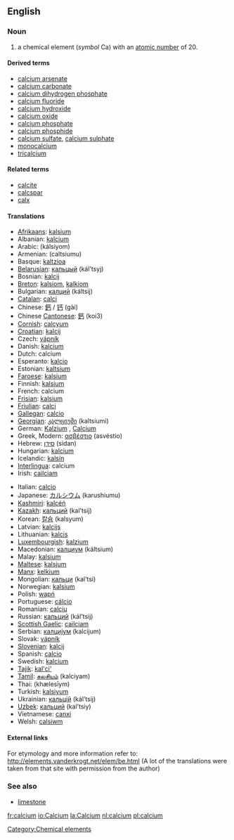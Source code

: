 ==English==
{{elements|Ca|potassium|K|scandium|Sc}}
=== Noun ===
{{en-noun-unc}}

# a chemical element (''symbol'' Ca) with an [[atomic number]] of 20.
<!--not really a different meaning: # an ion intimately involved in the physiology of biological cells.-->
{{wikipedia}}

====Derived terms====
*[[calcium arsenate]]
*[[calcium carbonate]]
*[[calcium dihydrogen phosphate]]
*[[calcium fluoride]]
*[[calcium hydroxide]]
*[[calcium oxide]]
*[[calcium phosphate]]
*[[calcium phosphide]]
*[[calcium sulfate]], [[calcium sulphate]]
*[[monocalcium]]
*[[tricalcium]]

====Related terms====
*[[calcite]]
*[[calcspar]]
*[[calx]]

==== Translations ====
{{top}}
*[[Afrikaans]]: [[kalsium]]
*Albanian: [[kalcium]]
*Arabic: {{ARchar|[[كلسيوم]]}} (kálsiyom) {{m}}
*Armenian: (caltsiumu)
*Basque: [[kaltzioa]]
*[[Belarusian]]: [[кальцый]] (kál’tsyj) {{m}}
*Bosnian: [[kalcij]]
*[[Breton]]: [[kalsiom]], [[kalkiom]] {{m}}
*Bulgarian: [[калций]] (káltsij) {{m}}
*[[Catalan]]: [[calci]]
*Chinese: [[鈣]] / [[钙]] (gài)
*Chinese [[Cantonese]]: [[鈣]] (koi3)
*[[Cornish]]: [[calcyum]]
*[[Croatian]]: [[kalcij]]
*Czech: [[vápník]]
*Danish: [[kalcium]]
*Dutch: calcium {{n}}
*Esperanto: [[kalcio]]
*Estonian: [[kaltsium]]
*[[Faroese]]: [[kalsium]]
*Finnish: [[kalsium]]
*French: calcium {{m}}
*[[Frisian]]: [[kalsium]]
*[[Friulian]]: [[calci]]
*[[Gallegan]]: [[calcio]]
*[[Georgian]]: [[კალციუმი]] (kaltsiumi)
*German: [[Kalzium]] {{n}}, [[Calcium]] {{n}}
*Greek, Modern: [[ασβέστιο]] (asvéstio) {{n}}
*Hebrew: [[סידן]] (sidan)
*Hungarian: [[kalcium]]
*Icelandic: [[kalsín]]
*[[Interlingua]]: calcium
*Irish: [[cailciam]]
{{mid}}
*Italian: [[calcio]] {{m}}
*Japanese: [[カルシウム]] (karushiumu)
*[[Kashmiri]]: [[kalcéń]]
*[[Kazakh]]: [[кальций]] (kal’tsij)
*Korean: [[칼슘]] (kalsyum)
*Latvian: [[kalcijs]]
*Lithuanian: [[kalcis]]
*[[Luxembourgish]]: [[kalzium]]
*Macedonian: [[калциум]] (káltsium) {{m}}
*Malay: [[kalsium]]
*[[Maltese]]: [[kalsjum]]
*[[Manx]]: [[kelkium]]
*Mongolian: [[кальци]] (kal’tsi)
*Norwegian: [[kalsium]]
*Polish: [[wapń]] {{m}}
*Portuguese: [[cálcio]] {{m}}
*Romanian: [[calciu]] {{n}}
*Russian: [[кальций]] (kál’tsij) {{m}}
*[[Scottish Gaelic]]: [[cailciam]]
*Serbian: [[калциjум]] (kalcijum) {{m}}
*Slovak: [[vápník]]
*[[Slovenian]]: [[kalcij]]
*Spanish: [[calcio]] {{m}}
*Swedish: [[kalcium]]
*[[Tajik]]: [[kal'ci']]
*[[Tamil]]: [[கலசியம்]] (kalciyam)
*Thai: {{THchar|[[แคลเซียม]]}} (khælesīym)
*Turkish: [[kalsiyum]]
*Ukrainian: [[кальцiй]] (kál’tsij) {{m}}
*[[Uzbek]]: [[кальций]] (kal’tsiy)
*Vietnamese: [[canxi]]
*Welsh: [[calsiwm]]
{{bottom}}

====External links====
For etymology and more information refer to:
http://elements.vanderkrogt.net/elem/be.html
(A lot of the translations were taken from that site with permission from the author)

===See also===
*[[limestone]]

[[Category:Chemical elements]]

[[fr:calcium]]
[[io:Calcium]]
[[la:Calcium]]
[[nl:calcium]]
[[pl:calcium]]